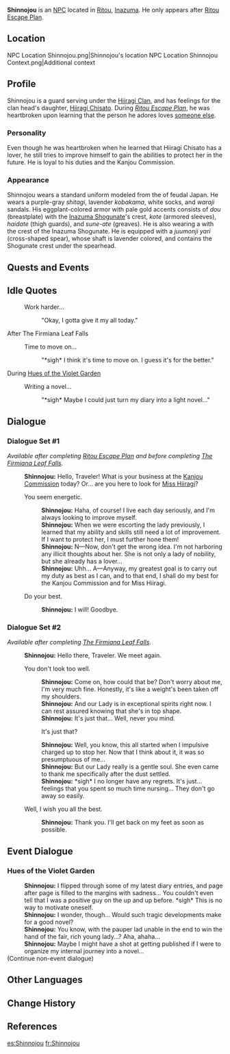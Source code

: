 {{Character Infobox
|type             = NPC
|image            = NPC Shinnojou.png
|region           = Inazuma
|affiliation      = Kanjou Commission
|title            = Kanjou Commission Officer
|voiceEN          = [[imdb:nm8517409|Kevin Andrew Rivera]]<ref name="Kevin Andrew Rivera 1">Twitter: [https://twitter.com/KevinARiveraVO/status/1417956921403838465 EN VA Self Announcement]</ref>
|voiceJP          = Kenta Tanaka ({{ja|田中 健大}})<ref>Twitter: [https://twitter.com/kentatanaka0824/status/1430107938819956739 JP VA Self Announcement]</ref>
}}
'''Shinnojou''' {{Lang|ja=新之丞|ja_rm=Shin'nojou}} is an [[NPC]] located in [[Ritou]], [[Inazuma]]. He only appears after [[Ritou Escape Plan]].{{Verify}}

==Location==
<gallery>
NPC Location Shinnojou.png|Shinnojou's location
NPC Location Shinnojou Context.png|Additional context
</gallery>

==Profile==
Shinnojou is a guard serving under the [[Hiiragi Clan]], and has feelings for the clan head's daughter, [[Hiiragi Chisato]]. During ''[[Ritou Escape Plan]]'', he was heartbroken upon learning that the person he adores loves [[Kujou Kamaji|someone else]].

===Personality===
Even though he was heartbroken when he learned that Hiiragi Chisato has a lover, he still tries to improve himself to gain the abilities to protect her in the future. He is loyal to his duties and the Kanjou Commission.

===Appearance===
Shinnojou wears a standard uniform modeled from the {{Lang|''ashigaru''|ja=足軽}} of feudal Japan. He wears a purple-gray ''shitagi'', lavender ''kobakama'', white socks, and ''waraji'' sandals. His eggplant-colored armor with pale gold accents consists of ''dou'' (breastplate) with the [[Inazuma Shogunate]]'s crest, ''kote'' (armored sleeves), ''haidate'' (thigh guards), and ''sune-ate'' (greaves). He is also wearing a {{Lang|''jingasa''|ja=陣笠}} with the crest of the Inazuma Shogunate. He is equipped with a ''juumonji yari'' (cross-shaped spear), whose shaft is lavender colored, and contains the Shogunate crest under the spearhead.

==Quests and Events==
{{Quests and Events}}

==Idle Quotes==
{{Dialogue start}}
: {{DIcon|Idle}} Work harder...
:: {{A|VO Shinnojou 01.ogg}} "Okay, I gotta give it my all today."
{{Dialogue end}}

;After The Firmiana Leaf Falls
{{Dialogue start}}
: {{DIcon|Idle}} Time to move on...
:: {{A|VO Shinnojou 02.ogg}} "*sigh* I think it's time to move on. I guess it's for the better."
{{Dialogue end}}

;During [[Hues of the Violet Garden]]
{{Dialogue start}}
: {{DIcon|Idle}} Writing a novel...
:: {{A|VO Shinnojou Irodori 01.ogg}} "*sigh* Maybe I could just turn my diary into a light novel..."
{{Dialogue end}}

==Dialogue==
===Dialogue Set #1===
''Available after completing [[Ritou Escape Plan]] and before completing [[The Firmiana Leaf Falls]].''
{{Dialogue start}}
:'''Shinnojou:''' Hello, Traveler! What is your business at the [[Kanjou Commission]] today? Or... are you here to look for [[Hiiragi Chisato|Miss Hiiragi]]?
:{{DIcon}} You seem energetic.
::'''Shinnojou:''' Haha, of course! I live each day seriously, and I'm always looking to improve myself.
::'''Shinnojou:''' When we were escorting the lady previously, I learned that my ability and skills still need a lot of improvement. If I want to protect her, I must further hone them!
::'''Shinnojou:''' N&mdash;Now, don't get the wrong idea. I'm not harboring any illicit thoughts about her. She is not only a lady of nobility, but she already has a lover...
::'''Shinnojou:''' Uhh... A&mdash;Anyway, my greatest goal is to carry out my duty as best as I can, and to that end, I shall do my best for the Kanjou Commission and for Miss Hiiragi.
:{{DIcon}} Do your best.
::'''Shinnojou:''' I will! Goodbye.
{{Dialogue end}}

===Dialogue Set #2===
''Available after completing [[The Firmiana Leaf Falls]].''
{{Dialogue start}}
:'''Shinnojou:''' Hello there, Traveler. We meet again.
:{{DIcon}} You don't look too well.
::'''Shinnojou:''' Come on, how could that be? Don't worry about me, I'm very much fine. Honestly, it's like a weight's been taken off my shoulders.
::'''Shinnojou:''' And our Lady is in exceptional spirits right now. I can rest assured knowing that she's in top shape.
::'''Shinnojou:''' It's just that... Well, never you mind.
::{{DIcon}} It's just that?
::'''Shinnojou:''' Well, you know, this all started when I impulsive charged up to stop her. Now that I think about it, it was so presumptuous of me...
::'''Shinnojou:''' But our Lady really is a gentle soul. She even came to thank me specifically after the dust settled.
::'''Shinnojou:''' *sigh* I no longer have any regrets. It's just... feelings that you spent so much time nursing... They don't go away so easily.
:{{DIcon}} Well, I wish you all the best.
::'''Shinnojou:''' Thank you. I'll get back on my feet as soon as possible.
{{Dialogue end}}

==Event Dialogue==
===Hues of the Violet Garden===
{{Dialogue start}}
:'''Shinnojou:''' I flipped through some of my latest diary entries, and page after page is filled to the margins with sadness... You couldn't even tell that I was a positive guy on the up and up before. *sigh* This is no way to motivate oneself.
:'''Shinnojou:''' I wonder, though... Would such tragic developments make for a good novel?
:'''Shinnojou:''' You know, with the pauper lad unable in the end to win the hand of the fair, rich young lady...? Aha, ahaha...
:'''Shinnojou:''' Maybe I might have a shot at getting published if I were to organize my internal journey into a novel...
;(Continue non-event dialogue)
{{Dialogue end}}

==Other Languages==
{{Other Languages
|default_hidden = 1
|en      = Shinnojou
|zhs     = 新之丞
|zhs_rm  = Xīnzhīchéng
|zht     = 新之丞
|zht_rm  = Xīnzhīchéng
|ja      = 新之丞
|ja_rm   = Shin'nojou
|ko      = 신노죠
|ko_rm   = Sinnojyo
|es      = Shinnojou
|fr      = Shinnojou
|ru      = Синнодзё
|th      = Shinnojou
|vi      = Shinnojou
|de      = Shinnojou
|id      = Shinnojou
|pt      = Shinnojou
|tr      = Shinnojou
|it      = Shinnojou
}}

==Change History==
{{Change History|2.0}}

==References==
{{Reflist}}
[[es:Shinnojou]]
[[fr:Shinnojou]]